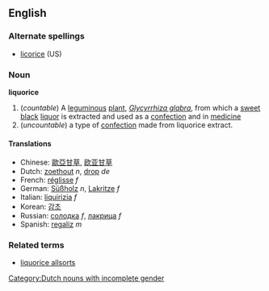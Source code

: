 ==English==
===Alternate spellings===
*[[licorice]] (US)

===Noun===
{{wikipedia}}
'''liquorice'''

# (''countable'') A [[leguminous]] [[plant]], ''[[Glycyrrhiza glabra]]'', from which a [[sweet]] [[black]] [[liquor]] is extracted and used as a [[confection]] and in [[medicine]]
# (''uncountable'') a type of [[confection]] made from liquorice extract.

====Translations====
*Chinese: [[歐亞甘草]], [[欧亚甘草]]
*Dutch: [[zoethout]] ''n'', [[drop]] ''de'' [[Category:Dutch nouns with incomplete gender]]
*French: [[réglisse]] ''f''
*German: [[Süßholz]] ''n'', [[Lakritze]] ''f''
*Italian: [[liquirizia]] ''f''
*Korean: [[감초]]
*Russian: [[солодка]] ''f'', [[лакрица]] ''f''
*Spanish: [[regaliz]] ''m''

===Related terms===
*[[liquorice allsorts]]